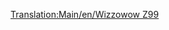 [[Translation:Main/en/Wizzowow Z99]]{{Template:Поезда/Ru
|Image=[[File:en/Wizzowowz99.png]]
|Name=Wizzowow Z99
|Cost=£ 62109 (3105450 р.)
|Speed=321 км/ч (200 миль/ч)
|Weight=95 т
|Power=5000 л.с. (3730 кВт)
|Annual=£ 3234 (161700 р.)
|Designed=1999
|Lifespan=20 
|Capacity=нет
|Description=Единственный монорельсовый локомотив в игрушечном климате, намного мощнее обычных поездов.
|Real-life=Вымышленный
}}